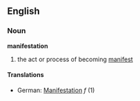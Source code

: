 ==English==
===Noun===
'''manifestation'''
# the act or process of becoming [[manifest]]
====Translations====
*German: [[Manifestation]] ''f'' (1)